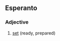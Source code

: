 ==Esperanto==

===Adjective===
{{infl|eo|adjective}}

# [[set]] (ready, prepared)

{{tbot entry|Esperanto|set|2007|November}}